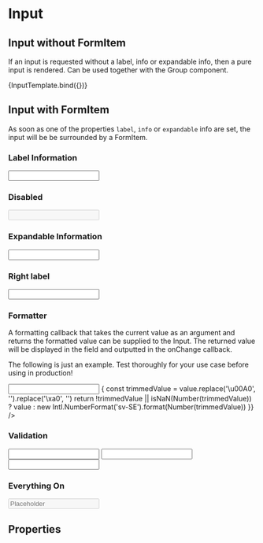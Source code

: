 

<Meta title="Components/Form/Input" component={Input} />

# Input

## Input without FormItem

If an input is requested without a label, info or expandable info, then a pure input is rendered. Can be used together with the Group component.

<Canvas>
  <Story
    name="Input"
    parameters={{ componentIds: ['component-input'] }}
    args={{}}
  >
    {InputTemplate.bind({})}
  </Story>
</Canvas>

## Input with FormItem

As soon as one of the properties `label`, `info` or `expandable` info are set, the input will be be surrounded by a FormItem.

### Label Information

<Canvas>
  <Input label="Input" info="Label Information" />
</Canvas>

### Disabled

<Canvas>
  <Input label="Input" disabled />
</Canvas>

### Expandable Information

<Canvas>
  <Input label="Input" expandableInfo="Expandable Information" />
</Canvas>

### Right label

<Canvas>
  <Input label="Input" unit="kr" />
</Canvas>

### Formatter
A formatting callback that takes the current value as an argument and returns the formatted value can be supplied to the Input.
The returned value will be displayed in the field and outputted in the onChange callback.

The following is just an example. Test thoroughly for your use case before using in production!

<Canvas>
  <Input label="Input" info='Formats input as swedish number' maxLength={8} unit="Kr" formatter={(value) => {
    const trimmedValue = value.replace('\u00A0', '').replace('\xa0', '')
    return !trimmedValue || isNaN(Number(trimmedValue)) ? value : new Intl.NumberFormat('sv-SE').format(Number(trimmedValue))
  }} />
</Canvas>

### Validation

<Canvas>
  <div>
    <Input
      label="Error input"
      validator={{
        indicator: 'error',
        message: 'Error message',
      }}
    />
    <Input
      label="Info input"
      validator={{
        indicator: 'info',
        message: 'Info message',
      }}
    />
    <Input
      label="Success input"
      validator={{
        indicator: 'success',
        message: 'Success message',
      }}
    />
  </div>
</Canvas>

### Everything On

<Canvas>
  <Input
    label="Input"
    expandableInfo="Expandable Information"
    info="Label information"
    maxLength={1000}
    rows={4}
    validator={{
      indicator: 'error',
      message: 'Error message',
    }}
    placeholder="Placeholder"
    disabled
    unit="kr"
  />
</Canvas>

## Properties

<ArgsTable of={Input} />
